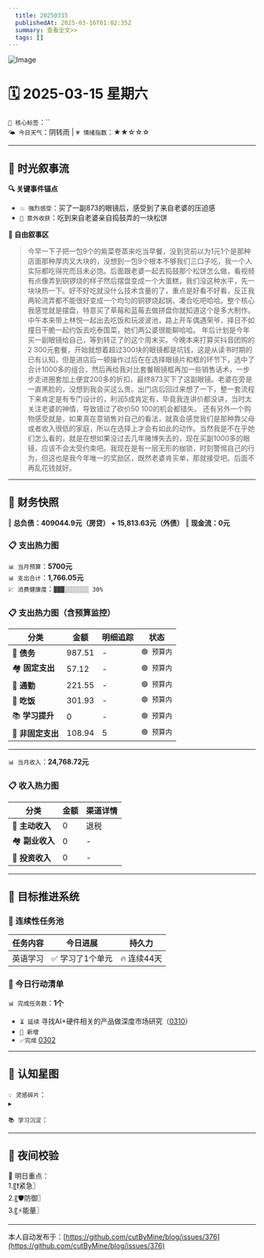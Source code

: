 ```yaml
---
  title: 20250315
  publishedAt: 2025-03-16T01:02:35Z
  summary: 查看全文>>
  tags: []
---
```


![Image](https://github.com/user-attachments/assets/3a390600-d647-4823-9562-91203209daff)

# 🗓️ 2025-03-15 星期六  
`🔑 核心标签`：``  
`🌤️ 今日天气`：阴转雨 | `💗 情绪指数`：★★☆☆☆  

---


## 🌊 **时光叙事流**
**🔍 关键事件锚点**  
- `💥 强烈感受`：买了一副873的眼镜后，感受到了来自老婆的压迫感
- `🎉 意外收获`：吃到来自老婆亲自捣鼓弄的一块松饼   

**📖 自由叙事区**  
> 今早一下子把一包9个的紫菜卷蒸来吃当早餐，没到货前以为1元1个是那种店面那种厚肉又大块的，没想到一包9个根本不够我们三口子吃，我一个人实际都吃得完而且未必饱。后面跟老婆一起去捣鼓那个松饼怎么做，看视频有点像弄到铜锣烧的样子然后摆盘变成一个大蛋糕，我们没这种水平，先一块块热一下。好不好吃就没什么技术含量的了，重点是好看不好看，反正我两轮流弄都不能很好变成一个均匀的铜锣烧起锅，凑合吃吧哈哈。整个核心我感觉就是摆盘，特意买了草莓和蓝莓去做拼盘你就知道这个是多大制作。
> 中午本来带上林悦一起出去吃饭和玩波波池，路上开车偶遇荣爷，择日不如撞日干脆一起约饭去吃泰国菜，她们两公婆很能聊哈哈。
> 年后计划是今年买一副眼镜给自己，等到转正了的这个周末买。今晚本来打算买抖音团购的2 300元套餐，开始就想着超过300块的眼镜都是坑钱，这是从读书时期的已有认知，但是进店后一顿操作过后在在选择眼镜片和框的环节下，选中了合计1000多的组合，然后再给我对比套餐眼镜框再加一些销售话术，一步步走进圈套加上便宜200多的折扣，最终873买下了这副眼镜。老婆在旁是一直黑脸的，没想到我会买这么贵。出门店后回过来想了一下，整一套流程下来肯定是有专门设计的，利润5成肯定有，毕竟我连讲价都没讲，当时太关注老婆的神情，导致错过了砍价50 100的机会都错失。
> 还有另外一个购物感受就是，如果真在意销售对自己的看法，就真会感觉我们是那种靠父母或者收入很低的家庭，所以在选择上才会有如此的动作。当然我是不在乎她们怎么看的，就是在想如果没过去几年赌博失去的，现在买副1000多的眼镜，应该不会太受约束吧。我现在是有一层无形的枷锁，时刻警惕自己的行为，但这也是我今年唯一的奖励区，既然老婆肯买单，那就接受吧。后面不再乱花钱就好。

---

## 💸 **财务快照**
‖ **总负债：409044.9元（房贷） + 15,813.63元（外债）**
‖ **现金流：0元**

### 📋 支出热力图

`📊 当月预算`：**5700元**  
`📊 支出合计`：**1,766.05元**  
`💹 消费健康度`：`▓▓▓░░░░░░░ 30%`  
### 📋 支出热力图（含预算监控）
| 分类         | 金额    | 明细追踪                  | 状态           |
|--------------|---------|---------------------------|----------------|
| 🏦 **债务**    | 987.51   | -  | `🟢 预算内`   |
| 🏘️ **固定支出** | 57.12     | -    | `🟢 预算内`     |
| 🚌 **通勤**     | 221.55      | -      | `🟢 预算内`     |
| 🍜 **吃饭**     |   301.93   | -    | `🟢 预算内`   |
| 📚 **学习提升** | 0      | -       | `🟢 预算内`     |
| 🎲 **非固定支出** | 108.94     | 5      | `🟢 预算内`  |
---

`📊 当月收入`：**24,768.72元**  

### 📋 收入热力图
| 分类         | 金额    | 渠道详情             |
|--------------|---------|-------------------------|
| 🏦 **主动收入**  | 0     | 退税  |
| 🏘️ **副业收入**  | 0                | -        |
| 🚌 **投资收入**  | 0                | -        |



---

## 🎯 **目标推进系统**

### 🔄 连续性任务池
| 任务内容                | 今日进展          | 持久力     |
|-------------------------|-------------------|------------|
| 英语学习         | ✅ 学习了1个单元 | 🔥 连续44天  |

### 📌 今日行动清单

`📊 完成任务数`：**1个**  
- `⏳ 延续` 寻找AI+硬件相关的产品做深度市场研究（[0310](note://WEBfc89f9187c014fbe9fab88e2d09b4bde)）      
- `🚩 新增`   
- `✅完成` [0302](note://WEB9685e40ae7a6464db1196641a1ffd0ee)     


---

## 🌌 **认知星图**
`💡 灵感碎片`：  
▸ 


`📚 学习沉淀`：  
> 

---

## 🌃 夜间校验

🚀 明日重点：  
1.〖❗紧急〗  
2.〖🛡️防御〗  
3.〖⚡能量〗

---
本人自动发布于：[https://github.com/cutByMine/blog/issues/376](https://github.com/cutByMine/blog/issues/376)
